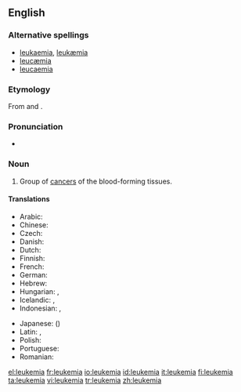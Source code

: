 ==English==

===Alternative spellings===
*[[leukaemia]], [[leukæmia]] {{qualifier|Britain, Australia}}
*[[leucæmia]]
*[[leucaemia]]

===Etymology===
From {{Gr.}} {{term|sc=Grek|λευκός||white|lang=el}} and {{term|sc=Grek|αἷμα||blood|lang=el}}.

===Pronunciation===
*{{IPA|/luˈkimiə/}}

===Noun===
{{en-noun|-}}

# {{context|US|oncology|pathology}} Group of [[cancer]]s of the blood-forming tissues.

====Translations====
{{trans-top|cancer of blood forming tissue}}
*Arabic:  {{t|ar|سرطان الدم|sc=Arab}}
*Chinese: {{t-|cmn|白血病|sc=Hani|xs=Mandarin}}
*Czech: {{t|cs|leukémie}}
*Danish: {{t|da|leukæmi|c}}
*Dutch: {{t|nl|leukemie}}
*Finnish: {{t+|fi|leukemia}}
*French: {{t|fr|leucémie}}
*German: {{t+|de|Leukämie|f}}
*Hebrew: {{t-|he|סרטן הדם|סַרְטַן הַדָּם|m|sc=Hebr}}
*Hungarian: {{t|hu|fehérvérűség}}, {{t|hu|leukémia}}
*Icelandic: {{t-|is|hvítblæði|n}}, {{t|is|blóðlýsa|f}} {{i|less common}}
*Indonesian: {{t+|id|leukemia|xs=Indonesian}}, {{t|id|kanker darah|xs=Indonesian}}
{{trans-mid}}
*Japanese: {{t-|ja|白血病|sc=Jpan}} ({{t-|ja|はっけつびょう|tr=hakketsubyō|sc=Jpan}})
*Latin: {{t-|la|leucaemia}}, {{t-|la|leucemia}}
*Polish: {{t|pl|białaczka|f}}
*Portuguese: {{t-|pt|leucemia}}
*Romanian: {{t-|ro|leucemie|f}}
{{trans-bottom}}

[[el:leukemia]]
[[fr:leukemia]]
[[io:leukemia]]
[[id:leukemia]]
[[it:leukemia]]
[[fi:leukemia]]
[[ta:leukemia]]
[[vi:leukemia]]
[[tr:leukemia]]
[[zh:leukemia]]